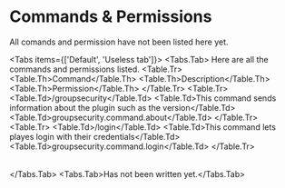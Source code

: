 # Commands & Permissions

All comands and permission have not been listed here yet.

<Tabs items={['Default', 'Useless tab']}>
    <Tabs.Tab>
        Here are all the commands and permissions listed.
        <Table>
            <thead>
            <Table.Tr>
                <Table.Th>Command</Table.Th>
                <Table.Th>Description</Table.Th>
                <Table.Th>Permission</Table.Th>
            </Table.Tr>
            </thead>
            <tbody>
            <Table.Tr>
                <Table.Td>/groupsecurity</Table.Td>
                <Table.Td>This command sends information about the plugin such as the version</Table.Td>
                <Table.Td>groupsecurity.command.about</Table.Td>
            </Table.Tr>
            <Table.Tr>
                <Table.Td>/login</Table.Td>
                <Table.Td>This command lets playes login with their credentials</Table.Td>
                <Table.Td>groupsecurity.command.login</Table.Td>
            </Table.Tr>
            </tbody>
        </Table>
    </Tabs.Tab>
    <Tabs.Tab>Has not been written yet.</Tabs.Tab>
</Tabs>